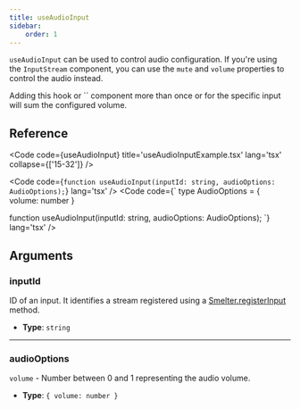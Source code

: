 ```yaml
---
title: useAudioInput
sidebar:
    order: 1
---
```


`useAudioInput` can be used to control audio configuration. If you're using the `InputStream` component, you can use the `mute` and `volume` properties to control the audio instead.

<Aside type='caution'>Adding this hook or `<InputStream />` component more than once or for
the specific input will sum the configured volume.</Aside>

## Reference

<Code code={useAudioInput} title='useAudioInputExample.tsx' lang='tsx' collapse={['15-32']} />

<Code code={`
function useAudioInput(inputId: string, audioOptions: AudioOptions);
`} lang='tsx' />
<CollapsibleDetails summaryTitle='Type definitions'>
<Code code={`
type AudioOptions = {
    volume: number
}

function useAudioInput(inputId: string, audioOptions: AudioOptions);
`} lang='tsx' />
</CollapsibleDetails>

## Arguments

### inputId
ID of an input. It identifies a stream registered using a [Smelter.registerInput](/ts-sdk/smelter#registerinput) method.

- **Type**: `string`

---

### audioOptions
`volume` - Number between 0 and 1 representing the audio volume.

- **Type**: `{ volume: number }`
